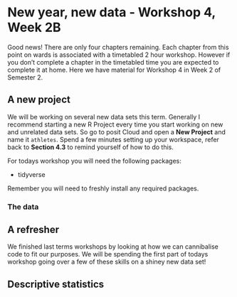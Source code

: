 # New year, new data - Workshop 4, Week 2B

Good news! There are only four chapters remaining. Each chapter from this point on wards is associated with a timetabled 2 hour workshop. However if you don't complete a chapter in the timetabled time you are expected to complete it at home. Here we have material for Workshop 4 in Week 2 of Semester 2.

## A new project

We will be working on several new data sets this term. Generally I recommend starting a new R Project every time you start working on new and unrelated data sets. So go to posit Cloud and open a **New Project** and name it `athletes`. Spend a few minutes setting up your workspace, refer back to **Section 4.3** to remind yourself of how to do this. 

For todays workshop you will need the following packages:

* tidyverse

Remember you will need to freshly install any required packages. 

### The data

## A refresher

We finished last terms workshops by looking at how we can cannibalise code to fit our purposes. We will be spending the first part of todays workshop going over a few of these skills on a shiney new data set!



## Descriptive statistics
